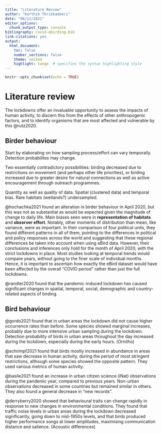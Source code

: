 ```yaml
---
title: "Literature Review"
author: "Karthik Thrikkadeeri"
date: "08/12/2021"
editor_options: 
  chunk_output_type: console
bibliography: covid-ebirding.bib
link-citations: yes
output: 
  html_document:
    toc: false
    number_sections: false  
    theme: united  
    highlight: tango  # specifies the syntax highlighting style
---
```



```r
knitr::opts_chunk$set(echo = TRUE)
```

# Literature review

The lockdowns offer an invaluable opportunity to assess the impacts of human activity, to discern this from the effects of other anthropogenic factors, and to identify organisms that are most affected and vulnerable by this @rutz2020.

## Birder behaviour

Start by elaborating on how sampling process/effort can vary temporally. Detection probabilites may change.

Two essentially contradictory possibilities: birding decreased due to restrictions on movement (and perhaps other life priorities), or birding increased due to greater desire for natural connections as well as active encouragement through outreach programmes.

Quantity as well as quality of data. Spatial (clustered data) and temporal bias. Rare habitats (wetlands?) undersampled. 

@hochachka2021 found an alteration in birder behaviour in April 2020, but this was not as substantial as would be expected given the magnitude of change to daily life. Main biases seen were in **representation of habitats** and **observer effort**. Notably, other moments of distribution than mean, like variance, were as important. In their comparison of four political units, they found different patterns in all of them, pointing to the differences in political and policy responses across the world and suggesting that these regional differences be taken into account when using eBird data. However, their conclusions and inferences only hold for the month of April 2020, with the strict lockdowns in place. Most studies looking at temporal trends would compare years, without going to the finer scale of individual months. Hence, it is important to ascertain how exactly the eBird dataset would have been affected by the overall "COVID period" rather than just the full lockdowns.

@randler2020 found that the pandemic-induced lockdown has caused significant changes in spatial, temporal, social, demographic and country-related aspects of birding. 

## Bird behaviour

@gordo2021 found that in urban areas the lockdown did not cause higher occurrence rates than before. Some species showed marginal increases, probably due to more intensive urban sampling during the lockdown. Detection probability of birds in urban areas throughout the day increased during the lockdown, especially during the early hours. (Ornitho)

@schrimpf2021 found that birds mostly increased in abundance in areas that saw decrease in human activity, during the period of most stringent restrictions, although some species showed the opposite pattern. They used various metrics of human activity. 

@basile2021 found an increase in urban citizen science (iNat) observations during the pandemic year, compared to previous years. Non-urban observations decreased in some countries but remained similar in others. They also found a general decrease in "new records". 

@derryberry2020 showed that behavioural traits can change rapidly in response to new changes in environmental conditions. They found that traffic noise levels in urban areas during the lockdown decreased significantly, going down to mid-1950s levels, and that birds produced higher performance songs at lower amplitudes, maximising communication distance and salience. (Acoustic differences)



